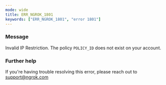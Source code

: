 ```yaml
---
mode: wide
title: ERR_NGROK_1801
keywords: ["ERR_NGROK_1801", "error 1801"]
---
```


### Message

Invalid IP Restriction. The policy `POLICY_ID` does not exist on your account.

### Further help

If you're having trouble resolving this error, please reach out to [support@ngrok.com](mailto:support@ngrok.com?subject=Help%20with%20ERR_NGROK_1801)
